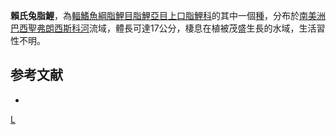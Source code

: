 {{Speciesbox 
| genus = Leporinus
| species = reinhardti
| authority = [[Lütken|Lütken]], 1875
| status = NE
| status_system = IUCN3.1
}}
'''賴氏兔脂鯉'''，為[[輻鰭魚綱|輻鰭魚綱]][[脂鯉目|脂鯉目]][[脂鯉亞目|脂鯉亞目]][[上口脂鯉科|上口脂鯉科]]的其中一個[[種|種]]，分布於[[南美洲|南美洲]][[巴西|巴西]][[聖弗朗西斯科河|聖弗朗西斯科河]]流域，體長可達17公分，棲息在植被茂盛生長的水域，生活習性不明。

==参考文献==
{{refbegin}}
*{{FishBase_species|genus=Leporinus|species=reinhardti|year=2013|month=9}}
{{refend}}
{{Taxonbar}}

[[Category:兔脂鯉屬|L]]